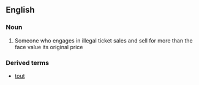 == English ==

===Noun===

{{en-noun}}

# {{UK}} Someone who engages in illegal ticket sales and sell for more than the face value its original price


===Derived terms===
*[[tout]]